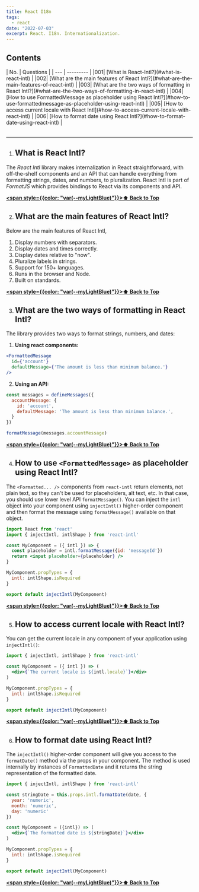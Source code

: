 ```yaml
---
title: React I18n
tags:
  - react
date: "2022-07-03" 
excerpt: React. I18n. Internationalization.
---
```


## Contents
<div className="innerContainer">
| No. | Questions |  
| --- | --------- |  
|001| [What is React-Intl?](#what-is-react-intl) |
|002| [What are the main features of React Intl?](#what-are-the-main-features-of-react-intl) |
|003| [What are the two ways of formatting in React Intl?](#what-are-the-two-ways-of-formatting-in-react-intl) |
|004| [How to use FormattedMessage as placeholder using React Intl?](#how-to-use-formattedmessage-as-placeholder-using-react-intl) |
|005| [How to access current locale with React Intl](#how-to-access-current-locale-with-react-intl) |
|006| [How to format date using React Intl?](#how-to-format-date-using-react-intl) |
</div>
<br/>
<hr/>
    
001. ## What is React Intl?

The *React Intl* library makes internalization in React straightforward, with off-the-shelf components and an API that can handle everything from formatting strings, dates, and numbers, to pluralization. React Intl is part of *FormatJS* which provides bindings to React via its components and API.

**[<span style={{color: "var(--myLightBlue)"}}>⬆ Back to Top</span>](#contents)**
    
002. ## What are the main features of React Intl?

Below are the main features of React Intl,

1. Display numbers with separators.
2. Display dates and times correctly.
3. Display dates relative to "now".
4. Pluralize labels in strings.
5. Support for 150+ languages.
6. Runs in the browser and Node.
7. Built on standards.

**[<span style={{color: "var(--myLightBlue)"}}>⬆ Back to Top</span>](#contents)**
    
003. ## What are the two ways of formatting in React Intl?

The library provides two ways to format strings, numbers, and dates:

1. **Using react components:**

```jsx harmony
<FormattedMessage
  id={'account'}
  defaultMessage={'The amount is less than minimum balance.'}
/>
```

2. **Using an API:**

```javascript
const messages = defineMessages({
  accountMessage: {
    id: 'account',
    defaultMessage: 'The amount is less than minimum balance.',
  }
})

formatMessage(messages.accountMessage)
```

**[<span style={{color: "var(--myLightBlue)"}}>⬆ Back to Top</span>](#contents)**
    
004. ## How to use `<FormattedMessage>` as placeholder using React Intl?

The `<Formatted... />` components from `react-intl` return elements, not plain text, so they can't be used for placeholders, alt text, etc. In that case, you should use lower level API `formatMessage()`. You can inject the `intl` object into your component using `injectIntl()` higher-order component and then format the message using `formatMessage()` available on that object.

```jsx harmony
import React from 'react'
import { injectIntl, intlShape } from 'react-intl'

const MyComponent = ({ intl }) => {
  const placeholder = intl.formatMessage({id: 'messageId'})
  return <input placeholder={placeholder} />
}

MyComponent.propTypes = {
  intl: intlShape.isRequired
}

export default injectIntl(MyComponent)
```

**[<span style={{color: "var(--myLightBlue)"}}>⬆ Back to Top</span>](#contents)**
    
005. ## How to access current locale with React Intl?

You can get the current locale in any component of your application using `injectIntl()`:

```jsx harmony
import { injectIntl, intlShape } from 'react-intl'

const MyComponent = ({ intl }) => (
  <div>{`The current locale is ${intl.locale}`}</div>
)

MyComponent.propTypes = {
  intl: intlShape.isRequired
}

export default injectIntl(MyComponent)
```

**[<span style={{color: "var(--myLightBlue)"}}>⬆ Back to Top</span>](#contents)**
    
006. ## How to format date using React Intl?

The `injectIntl()` higher-order component will give you access to the `formatDate()` method via the props in your component. The method is used internally by instances of `FormattedDate` and it returns the string representation of the formatted date.

```jsx harmony
import { injectIntl, intlShape } from 'react-intl'

const stringDate = this.props.intl.formatDate(date, {
  year: 'numeric',
  month: 'numeric',
  day: 'numeric'
})

const MyComponent = ({intl}) => (
  <div>{`The formatted date is ${stringDate}`}</div>
)

MyComponent.propTypes = {
  intl: intlShape.isRequired
}

export default injectIntl(MyComponent)
```

**[<span style={{color: "var(--myLightBlue)"}}>⬆ Back to Top</span>](#contents)**
<br/>
<br/>
